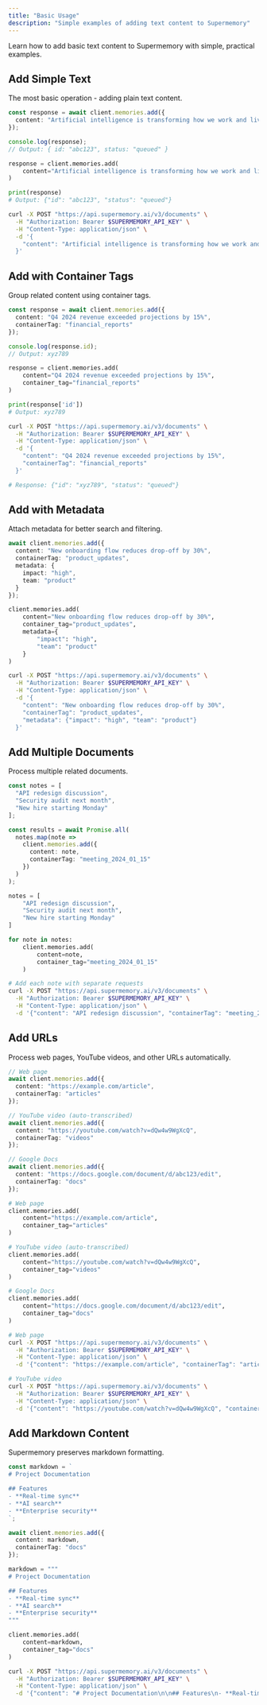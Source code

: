 ```yaml
---
title: "Basic Usage"
description: "Simple examples of adding text content to Supermemory"
---
```


Learn how to add basic text content to Supermemory with simple, practical examples.

## Add Simple Text

The most basic operation - adding plain text content.

<CodeGroup>

```typescript TypeScript
const response = await client.memories.add({
  content: "Artificial intelligence is transforming how we work and live"
});

console.log(response);
// Output: { id: "abc123", status: "queued" }
```

```python Python
response = client.memories.add(
    content="Artificial intelligence is transforming how we work and live"
)

print(response)
# Output: {"id": "abc123", "status": "queued"}
```

```bash cURL
curl -X POST "https://api.supermemory.ai/v3/documents" \
  -H "Authorization: Bearer $SUPERMEMORY_API_KEY" \
  -H "Content-Type: application/json" \
  -d '{
    "content": "Artificial intelligence is transforming how we work and live"
  }'
```

</CodeGroup>

## Add with Container Tags

Group related content using container tags.

<CodeGroup>

```typescript TypeScript
const response = await client.memories.add({
  content: "Q4 2024 revenue exceeded projections by 15%",
  containerTag: "financial_reports"
});

console.log(response.id);
// Output: xyz789
```

```python Python
response = client.memories.add(
    content="Q4 2024 revenue exceeded projections by 15%",
    container_tag="financial_reports"
)

print(response['id'])
# Output: xyz789
```

```bash cURL
curl -X POST "https://api.supermemory.ai/v3/documents" \
  -H "Authorization: Bearer $SUPERMEMORY_API_KEY" \
  -H "Content-Type: application/json" \
  -d '{
    "content": "Q4 2024 revenue exceeded projections by 15%",
    "containerTag": "financial_reports"
  }'

# Response: {"id": "xyz789", "status": "queued"}
```

</CodeGroup>

## Add with Metadata

Attach metadata for better search and filtering.

<CodeGroup>

```typescript TypeScript
await client.memories.add({
  content: "New onboarding flow reduces drop-off by 30%",
  containerTag: "product_updates",
  metadata: {
    impact: "high",
    team: "product"
  }
});
```

```python Python
client.memories.add(
    content="New onboarding flow reduces drop-off by 30%",
    container_tag="product_updates",
    metadata={
        "impact": "high",
        "team": "product"
    }
)
```

```bash cURL
curl -X POST "https://api.supermemory.ai/v3/documents" \
  -H "Authorization: Bearer $SUPERMEMORY_API_KEY" \
  -H "Content-Type: application/json" \
  -d '{
    "content": "New onboarding flow reduces drop-off by 30%",
    "containerTag": "product_updates",
    "metadata": {"impact": "high", "team": "product"}
  }'
```

</CodeGroup>

## Add Multiple Documents

Process multiple related documents.

<CodeGroup>

```typescript TypeScript
const notes = [
  "API redesign discussion",
  "Security audit next month",
  "New hire starting Monday"
];

const results = await Promise.all(
  notes.map(note =>
    client.memories.add({
      content: note,
      containerTag: "meeting_2024_01_15"
    })
  )
);
```

```python Python
notes = [
    "API redesign discussion",
    "Security audit next month",
    "New hire starting Monday"
]

for note in notes:
    client.memories.add(
        content=note,
        container_tag="meeting_2024_01_15"
    )
```

```bash cURL
# Add each note with separate requests
curl -X POST "https://api.supermemory.ai/v3/documents" \
  -H "Authorization: Bearer $SUPERMEMORY_API_KEY" \
  -H "Content-Type: application/json" \
  -d '{"content": "API redesign discussion", "containerTag": "meeting_2024_01_15"}'
```

</CodeGroup>

## Add URLs

Process web pages, YouTube videos, and other URLs automatically.

<CodeGroup>

```typescript TypeScript
// Web page
await client.memories.add({
  content: "https://example.com/article",
  containerTag: "articles"
});

// YouTube video (auto-transcribed)
await client.memories.add({
  content: "https://youtube.com/watch?v=dQw4w9WgXcQ",
  containerTag: "videos"
});

// Google Docs
await client.memories.add({
  content: "https://docs.google.com/document/d/abc123/edit",
  containerTag: "docs"
});
```

```python Python
# Web page
client.memories.add(
    content="https://example.com/article",
    container_tag="articles"
)

# YouTube video (auto-transcribed)
client.memories.add(
    content="https://youtube.com/watch?v=dQw4w9WgXcQ",
    container_tag="videos"
)

# Google Docs
client.memories.add(
    content="https://docs.google.com/document/d/abc123/edit",
    container_tag="docs"
)
```

```bash cURL
# Web page
curl -X POST "https://api.supermemory.ai/v3/documents" \
  -H "Authorization: Bearer $SUPERMEMORY_API_KEY" \
  -H "Content-Type: application/json" \
  -d '{"content": "https://example.com/article", "containerTag": "articles"}'

# YouTube video
curl -X POST "https://api.supermemory.ai/v3/documents" \
  -H "Authorization: Bearer $SUPERMEMORY_API_KEY" \
  -H "Content-Type: application/json" \
  -d '{"content": "https://youtube.com/watch?v=dQw4w9WgXcQ", "containerTag": "videos"}'
```

</CodeGroup>

## Add Markdown Content

Supermemory preserves markdown formatting.

<CodeGroup>

```typescript TypeScript
const markdown = `
# Project Documentation

## Features
- **Real-time sync**
- **AI search**
- **Enterprise security**
`;

await client.memories.add({
  content: markdown,
  containerTag: "docs"
});
```

```python Python
markdown = """
# Project Documentation

## Features
- **Real-time sync**
- **AI search**
- **Enterprise security**
"""

client.memories.add(
    content=markdown,
    container_tag="docs"
)
```

```bash cURL
curl -X POST "https://api.supermemory.ai/v3/documents" \
  -H "Authorization: Bearer $SUPERMEMORY_API_KEY" \
  -H "Content-Type: application/json" \
  -d '{"content": "# Project Documentation\n\n## Features\n- **Real-time sync**\n- **AI search**", "containerTag": "docs"}'
```

</CodeGroup>
